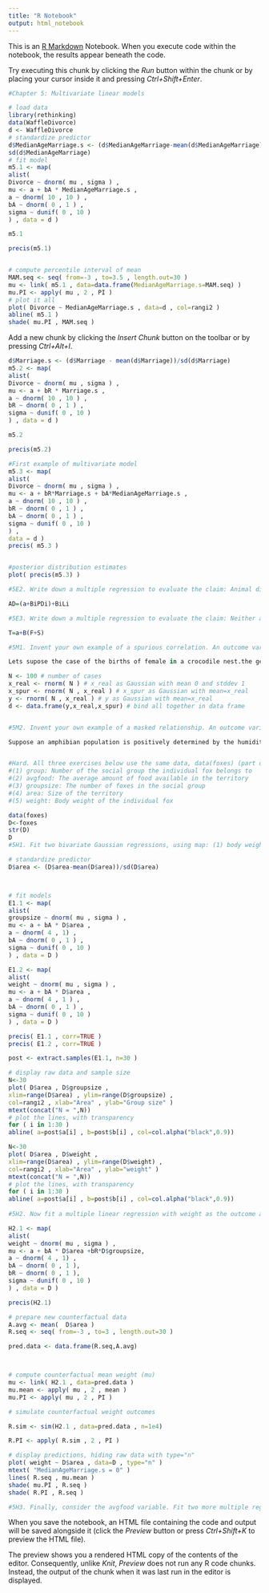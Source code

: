```yaml
---
title: "R Notebook"
output: html_notebook
---
```


This is an [R Markdown](http://rmarkdown.rstudio.com) Notebook. When you execute code within the notebook, the results appear beneath the code. 

Try executing this chunk by clicking the *Run* button within the chunk or by placing your cursor inside it and pressing *Ctrl+Shift+Enter*. 

```r
#Chapter 5: Multivariate linear models

# load data
library(rethinking)
data(WaffleDivorce)
d <- WaffleDivorce
# standardize predictor
d$MedianAgeMarriage.s <- (d$MedianAgeMarriage-mean(d$MedianAgeMarriage))/
sd(d$MedianAgeMarriage)
# fit model
m5.1 <- map(
alist(
Divorce ~ dnorm( mu , sigma ) ,
mu <- a + bA * MedianAgeMarriage.s ,
a ~ dnorm( 10 , 10 ) ,
bA ~ dnorm( 0 , 1 ) ,
sigma ~ dunif( 0 , 10 )
) , data = d )

m5.1

precis(m5.1)


# compute percentile interval of mean
MAM.seq <- seq( from=-3 , to=3.5 , length.out=30 )
mu <- link( m5.1 , data=data.frame(MedianAgeMarriage.s=MAM.seq) )
mu.PI <- apply( mu , 2 , PI )
# plot it all
plot( Divorce ~ MedianAgeMarriage.s , data=d , col=rangi2 )
abline( m5.1 )
shade( mu.PI , MAM.seq )


```

Add a new chunk by clicking the *Insert Chunk* button on the toolbar or by pressing *Ctrl+Alt+I*.
```r
d$Marriage.s <- (d$Marriage - mean(d$Marriage))/sd(d$Marriage)
m5.2 <- map(
alist(
Divorce ~ dnorm( mu , sigma ) ,
mu <- a + bR * Marriage.s ,
a ~ dnorm( 10 , 10 ) ,
bR ~ dnorm( 0 , 1 ) ,
sigma ~ dunif( 0 , 10 )
) , data = d )

m5.2

precis(m5.2)
```
```r
#First example of multivariate model
m5.3 <- map(
alist(
Divorce ~ dnorm( mu , sigma ) ,
mu <- a + bR*Marriage.s + bA*MedianAgeMarriage.s ,
a ~ dnorm( 10 , 10 ) ,
bR ~ dnorm( 0 , 1 ) ,
bA ~ dnorm( 0 , 1 ) ,
sigma ~ dunif( 0 , 10 )
) ,
data = d )
precis( m5.3 )


#posterior distribution estimates
plot( precis(m5.3) )
```
```r
#5E2. Write down a multiple regression to evaluate the claim: Animal diversity is linearly related tolatitude, but only after controlling for plant diversity. You just need to write down the model definition

AD=(a+BiPDi)+BiLi

#5E3. Write down a multiple regression to evaluate the claim: Neither amount of funding nor siz of laboratory is by itself a good predictor of time to PhD degree; but together these variables are both positively associated with time to degree. Write down the model definition and indicate which side of zero each slope parameter should be on.

T=a+B(F+S)

#5M1. Invent your own example of a spurious correlation. An outcome variable should be correlated with both predictor variables. But when both predictors are entered in the same model, the correlation between the outcome and one of the predictors should mostly vanish (or at least be greatly reduced).

Lets supose the case of the births of female in a crocodile nest.the gender in the crocodiles is determinated by the temperature at the eggs are incubated. The higher the temperature, the greater the percentage of females there will be. So we can consider the temperature as our real predictor, with a positive slope. At the other hand, There are certain species of grasses that crocodiles usually choose to build their nests, which usually grow in warm climates.

N <- 100 # number of cases 
x_real <- rnorm( N ) # x_real as Gaussian with mean 0 and stddev 1
x_spur <- rnorm( N , x_real ) # x_spur as Gaussian with mean=x_real
y <- rnorm( N , x_real ) # y as Gaussian with mean=x_real
d <- data.frame(y,x_real,x_spur) # bind all together in data frame


#5M2. Invent your own example of a masked relationship. An outcome variable should be correlated with both predictor variables, but in opposite directions. And the two predictor variables should be correlated with one another

Suppose an amphibian population is positively determined by the humidity of its environment, but humidity also positively affects its primary predator populations. The predator population has a negative effect on the amphibian population and the effect of humidity is positive


#Hard. All three exercises below use the same data, data(foxes) (part of rethinking).81 The urban fox (Vulpes vulpes) is a successful exploiter of human habitat. Since urban foxes move in packs and defend territories, data on habitat quality and population density is also included. The data frame has five columns: 
#(1) group: Number of the social group the individual fox belongs to
#(2) avgfood: The average amount of food available in the territory
#(3) groupsize: The number of foxes in the social group
#(4) area: Size of the territory
#(5) weight: Body weight of the individual fox

data(foxes)
D<-foxes
str(D)
D
#5H1. Fit two bivariate Gaussian regressions, using map: (1) body weight as a linear function of territory size (area), and (2) body weight as a linear function of groupsize. Plot the results of these regressions, displaying the MAP regression line and the 95% interval of the mean. Is either variable important for predicting fox body weight?

# standardize predictor
D$area <- (D$area-mean(D$area))/sd(D$area)



# fit models
E1.1 <- map(
alist(
groupsize ~ dnorm( mu , sigma ) ,
mu <- a + bA * D$area ,
a ~ dnorm( 4 , 1) ,
bA ~ dnorm( 0 , 1 ) ,
sigma ~ dunif( 0 , 10 )
) , data = D )

E1.2 <- map(
alist(
weight ~ dnorm( mu , sigma ) ,
mu <- a + bA * D$area ,
a ~ dnorm( 4 , 1 ) ,
bA ~ dnorm( 0 , 1 ) ,
sigma ~ dunif( 0 , 10 )
) , data = D )

precis( E1.1 , corr=TRUE )
precis( E1.2 , corr=TRUE )

post <- extract.samples(E1.1, n=30 )

# display raw data and sample size
N<-30
plot( D$area , D$groupsize ,
xlim=range(D$area) , ylim=range(D$groupsize) ,
col=rangi2 , xlab="Area" , ylab="Group size" )
mtext(concat("N = ",N))
# plot the lines, with transparency
for ( i in 1:30 )
abline( a=post$a[i] , b=post$b[i] , col=col.alpha("black",0.9)) 

N<-30
plot( D$area , D$weight ,
xlim=range(D$area) , ylim=range(D$weight) ,
col=rangi2 , xlab="Area" , ylab="weight" )
mtext(concat("N = ",N))
# plot the lines, with transparency
for ( i in 1:30 )
abline( a=post$a[i] , b=post$b[i] , col=col.alpha("black",0.9)) 
  
#5H2. Now fit a multiple linear regression with weight as the outcome and both area and groupsize as predictor variables. Plot the predictions of the model for each predictor, holding the other predictor constant at its mean. What does this model say about the importance of each variable? Why do you get different results than you got in the exercise just above?

H2.1 <- map(
alist(
weight ~ dnorm( mu , sigma ) ,
mu <- a + bA * D$area +bR*D$groupsize,
a ~ dnorm( 4 , 1) ,
bA ~ dnorm( 0 , 1 ),
bR ~ dnorm( 0 , 1 ),
sigma ~ dunif( 0 , 10 )
) , data = D )

precis(H2.1)

# prepare new counterfactual data
A.avg <- mean(  D$area )
R.seq <- seq( from=-3 , to=3 , length.out=30 )

pred.data <- data.frame(R.seq,A.avg)



# compute counterfactual mean weight (mu)
mu <- link( H2.1 , data=pred.data )
mu.mean <- apply( mu , 2 , mean )
mu.PI <- apply( mu , 2 , PI )

# simulate counterfactual weight outcomes

R.sim <- sim(H2.1 , data=pred.data , n=1e4)

R.PI <- apply( R.sim , 2 , PI )

# display predictions, hiding raw data with type="n"
plot( weight ~ D$area , data=D , type="n" )
mtext( "MedianAgeMarriage.s = 0" )
lines( R.seq , mu.mean )
shade( mu.PI , R.seq )
shade( R.PI , R.seq )

#5H3. Finally, consider the avgfood variable. Fit two more multiple regressions: (1) body weight as an additive function of avgfood and groupsize, and (2) body weight as an additive function of all three variables, avgfood and groupsize and area. Compare the results of these models to the previous models you’ve fit, in the first two exercises. (a) Is avgfood or area a better predictor of body weight? If you had to choose one or the other to include in a model, which would it be? Support your assessment with any tables or plots you choose. (b) When both avgfood or area are in the same model, their effects are reduced (closer to zero) and their standard errors are larger than when they are included in separate models. Can you explain this result?

```

When you save the notebook, an HTML file containing the code and output will be saved alongside it (click the *Preview* button or press *Ctrl+Shift+K* to preview the HTML file).

The preview shows you a rendered HTML copy of the contents of the editor. Consequently, unlike *Knit*, *Preview* does not run any R code chunks. Instead, the output of the chunk when it was last run in the editor is displayed.
